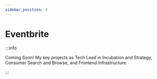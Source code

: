 ```yaml
---
sidebar_position: 4
---
```


# Eventbrite

:::info

Coming Soon! My key projects as Tech Lead in Incubation and Strategy, Consumer Search and Browse, and Frontend Infrastructure.

:::